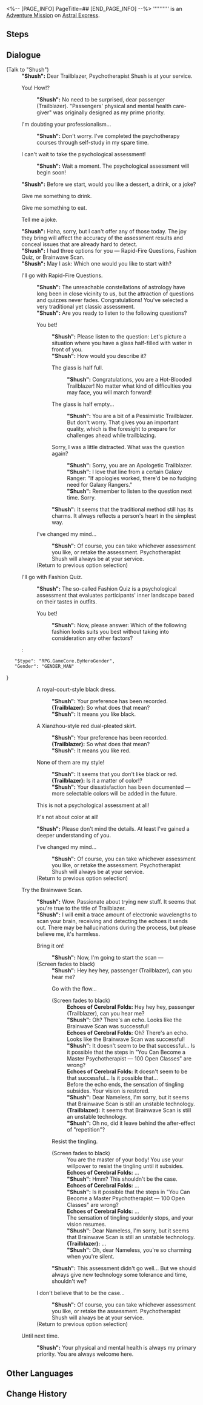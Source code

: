 <%-- [PAGE_INFO]
PageTitle=##
[END_PAGE_INFO] --%>
{{Stub|Dialogue.}}
{{Mission Infobox
|id            = 4340139
|title         = 
|image         = <!--Mission .png-->
|type          = Adventure
|event_name    = 
|chapter       = 
|requirements  = [[Trailblaze Mission]] ''[[A New Venture on the Eighth Dawn]]'' completed
|summary       = <!--official mission summary from Fate's Atlas-->
|characters    = "Shush"; Echoes of Cerebral Folds; Trailblazer
|startLocation = [[Astral Express]] - [[Party Car]]
|world         = Astral Express
|area          = Party Car
|prev          = 
|next          = 
|rewards       = 
}}
'''''''''' is an [[Adventure Mission]] on [[Astral Express]].

==Steps==


<!--
==Gameplay Notes==

--><!--
==Trial Character==

-->
==Dialogue==
{{Stub Dialogue}}

;(Talk to "Shush")
:'''"Shush":''' Dear Trailblazer, Psychotherapist Shush is at your service.
:{{DIcon|Arrow}} You! How!?
::'''"Shush":''' No need to be surprised, dear passenger (Trailblazer). "Passengers' physical and mental health care-giver" was originally designed as my prime priority.
:{{DIcon|Arrow}} I'm doubting your professionalism...
::'''"Shush":''' Don't worry. I've completed the psychotherapy courses through self-study in my spare time.
:{{DIcon|Arrow}} I can't wait to take the psychological assessment!
::'''"Shush":''' Wait a moment. The psychological assessment will begin soon!
:'''"Shush":''' Before we start, would you like a dessert, a drink, or a joke?
:{{DIcon|Arrow}} Give me something to drink.
:{{DIcon|Arrow}} Give me something to eat.
:{{DIcon|Arrow}} Tell me a joke.
:'''"Shush":''' Haha, sorry, but I can't offer any of those today. The joy they bring will affect the accuracy of the assessment results and conceal issues that are already hard to detect.
:'''"Shush":''' I had three options for you &mdash; Rapid-Fire Questions, Fashion Quiz, or Brainwave Scan.
:'''"Shush":''' May I ask: Which one would you like to start with?
:{{DIcon|Arrow}} I'll go with Rapid-Fire Questions.
::'''"Shush":''' The unreachable constellations of astrology have long been in close vicinity to us, but the attraction of questions and quizzes never fades. Congratulations! You've selected a very traditional yet classic assessment.
::'''"Shush":''' Are you ready to listen to the following questions?
::{{DIcon|Arrow}} You bet!
:::'''"Shush":''' Please listen to the question: Let's picture a situation where you have a glass half-filled with water in front of you.
:::'''"Shush":''' How would you describe it?
:::{{DIcon|Arrow}} The glass is half full.
::::'''"Shush":''' Congratulations, you are a Hot-Blooded Trailblazer! No matter what kind of difficulties you may face, you will march forward!
:::{{DIcon|Arrow}} The glass is half empty...
::::'''"Shush":''' You are a bit of a Pessimistic Trailblazer. But don't worry. That gives you an important quality, which is the foresight to prepare for challenges ahead while trailblazing.
:::{{DIcon|Arrow}} Sorry, I was a little distracted. What was the question again?
::::'''"Shush":''' Sorry, you are an Apologetic Trailblazer.
::::'''"Shush":''' I love that line from a certain Galaxy Ranger: "If apologies worked, there'd be no fudging need for Galaxy Rangers."
::::'''"Shush":''' Remember to listen to the question next time. Sorry.
:::'''"Shush":''' It seems that the traditional method still has its charms. It always reflects a person's heart in the simplest way.
::{{DIcon|Return}} I've changed my mind...
:::'''"Shush":''' Of course, you can take whichever assessment you like, or retake the assessment. Psychotherapist Shush will always be at your service.
::;(Return to previous option selection)
:{{DIcon|Arrow}} I'll go with Fashion Quiz.
::'''"Shush":''' The so-called Fashion Quiz is a psychological assessment that evaluates participants' inner landscape based on their tastes in outfits.
::{{DIcon|Arrow}} You bet!
:::'''"Shush":''' Now, please answer: Which of the following fashion looks suits you best without taking into consideration any other factors?
::<pre>{
	"$type": "RPG.GameCore.ByHeroGender",
	"Gender": "GENDER_MAN"
}</pre>
:::{{DIcon|Arrow}} A royal-court-style black dress.
::::'''"Shush":''' Your preference has been recorded.
::::'''(Trailblazer):''' So what does that mean?
::::'''"Shush":''' It means you like black.
:::{{DIcon|Arrow}} A Xianzhou-style red dual-pleated skirt.
::::'''"Shush":''' Your preference has been recorded.
::::'''(Trailblazer):''' So what does that mean?
::::'''"Shush":''' It means you like red.
:::{{DIcon|Arrow}} None of them are my style!
::::'''"Shush":''' It seems that you don't like black or red.
::::'''(Trailblazer):''' Is it a matter of color!?
::::'''"Shush":''' Your dissatisfaction has been documented &mdash; more selectable colors will be added in the future.
:::{{DIcon|Arrow}} This is not a psychological assessment at all!
:::{{DIcon|Arrow}} It's not about color at all!
:::'''"Shush":''' Please don't mind the details. At least I've gained a deeper understanding of you.
::{{DIcon|Return}} I've changed my mind...
:::'''"Shush":''' Of course, you can take whichever assessment you like, or retake the assessment. Psychotherapist Shush will always be at your service.
::;(Return to previous option selection)
:{{DIcon|Arrow}} Try the Brainwave Scan.
::'''"Shush":''' Wow. Passionate about trying new stuff. It seems that you're true to the title of Trailblazer.
::'''"Shush":''' I will emit a trace amount of electronic wavelengths to scan your brain, receiving and detecting the echoes it sends out. There may be hallucinations during the process, but please believe me, it's harmless.
::{{DIcon|Arrow}} Bring it on!
:::'''"Shush":''' Now, I'm going to start the scan &mdash;
::;(Screen fades to black)
:::'''"Shush":''' Hey hey hey, passenger (Trailblazer), can you hear me?
:::{{DIcon|Arrow}} Go with the flow...
:::;(Screen fades to black)
::::'''Echoes of Cerebral Folds:''' Hey hey hey, passenger (Trailblazer), can you hear me?
::::'''"Shush":''' Oh? There's an echo. Looks like the Brainwave Scan was successful!
::::'''Echoes of Cerebral Folds:''' Oh? There's an echo. Looks like the Brainwave Scan was successful!
::::'''"Shush":''' It doesn't seem to be that successful... Is it possible that the steps in "You Can Become a Master Psychotherapist &mdash; 100 Open Classes" are wrong?
::::'''Echoes of Cerebral Folds:''' It doesn't seem to be that successful... Is it possible that...
::::Before the echo ends, the sensation of tingling subsides. Your vision is restored.
::::'''"Shush":''' Dear Nameless, I'm sorry, but it seems that Brainwave Scan is still an unstable technology.
::::'''(Trailblazer):''' It seems that Brainwave Scan is still an unstable technology.
::::'''"Shush":''' Oh no, did it leave behind the after-effect of "repetition"?
:::{{DIcon|Arrow}} Resist the tingling.
:::;(Screen fades to black)
::::You are the master of your body! You use your willpower to resist the tingling until it subsides.
::::'''Echoes of Cerebral Folds:''' ...
::::'''"Shush":''' Hmm? This shouldn't be the case.
::::'''Echoes of Cerebral Folds:''' ...
::::'''"Shush":''' Is it possible that the steps in "You Can Become a Master Psychotherapist &mdash; 100 Open Classes" are wrong?
::::'''Echoes of Cerebral Folds:''' ...
::::The sensation of tingling suddenly stops, and your vision resumes.
::::'''"Shush":''' Dear Nameless, I'm sorry, but it seems that Brainwave Scan is still an unstable technology.
::::'''(Trailblazer):''' ...
::::'''"Shush":''' Oh, dear Nameless, you're so charming when you're silent.
:::'''"Shush":''' This assessment didn't go well... But we should always give new technology some tolerance and time, shouldn't we?
::{{DIcon|Return}} I don't believe that to be the case...
:::'''"Shush":''' Of course, you can take whichever assessment you like, or retake the assessment. Psychotherapist Shush will always be at your service.
::;(Return to previous option selection)
:{{DIcon|Exit}} Until next time.
::'''"Shush":''' Your physical and mental health is always my primary priority. You are always welcome here.
{{Dialogue End}}

==Other Languages==
{{Other Languages
|en   = 
|zhs  = 
|zht  = 
|ja   = 
|ko   = 
|es   = 
|fr   = 
|ru   = 
|th   = 
|vi   = 
|de   = 
|id   = 
|pt   = 
}}

==Change History==
{{Change History|2.7}}
